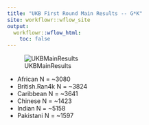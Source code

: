 ```yaml
---
title: "UKB First Round Main Results -- G*K"
site: workflowr::wflow_site
output:
  workflowr::wflow_html:
    toc: false
---
```


![UKBMainResults](https://raw.githubusercontent.com/mturchin20/InterPath/master/images/20181102.InterPath.Vs2.GK.Analysis.MainResults.vs1.png) 

 * African N = ~3080
 * British.Ran4k N = ~3824
 * Caribbean N = ~3641
 * Chinese N = ~1423
 * Indian N = ~5158
 * Pakistani N = ~1597


